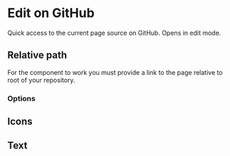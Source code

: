 
<Meta title="Primitives/Edit on GitHub" />

# Edit on GitHub

Quick access to the current page source on GitHub. Opens in edit mode.

<Props of={EditLink} />

## Relative path

For the component to work you must provide a link to the page relative to root of your repository.

<Preview>
  <Story name="default">
    <EditLink path="src/EditLink/EditLink.stories.mdx" />
  </Story>
</Preview>

### Options

## Icons

<Preview>
  <Story name="icon">
    <EditLink path="src/EditLink/EditLink.stories.mdx" icon={false} />
  </Story>
</Preview>

## Text

<Preview>
  <Story name="text">
    <EditLink
      path="src/EditLink/EditLink.stories.mdx"
      text="Edit page source"
    />
  </Story>
</Preview>
